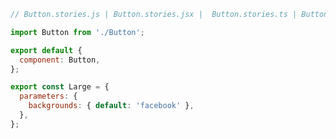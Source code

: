 ```js
// Button.stories.js | Button.stories.jsx |  Button.stories.ts | Button.stories.tsx

import Button from './Button';

export default {
  component: Button,
};

export const Large = {
  parameters: {
    backgrounds: { default: 'facebook' },
  },
};
```
